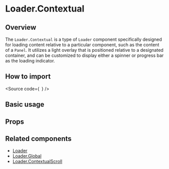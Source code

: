 

<Meta of={Stories} />

# Loader.Contextual

## Overview

The `Loader.Contextual` is a type of `Loader` component specifically designed for loading content relative to a particular component, such as the content of a `Panel`.
It utilizes a light overlay that is positioned relative to a designated container, and can be customized to display either a spinner or progress bar as the loading indicator.

## How to import

<Source
  code={`
`}
/>

## Basic usage

<Canvas of={Stories.Base} />

## Props

<ArgTypes of={Stories} />

## Related components

- [Loader](?path=/docs/components-core-feedback-loader--docs)
- [Loader.Global](?path=/story/components-core-feedback-loader-globalloader--docs)
- [Loader.ContextualScroll](?path=/docs/components-core-feedback-loader-contextualscrollloader--docs)
